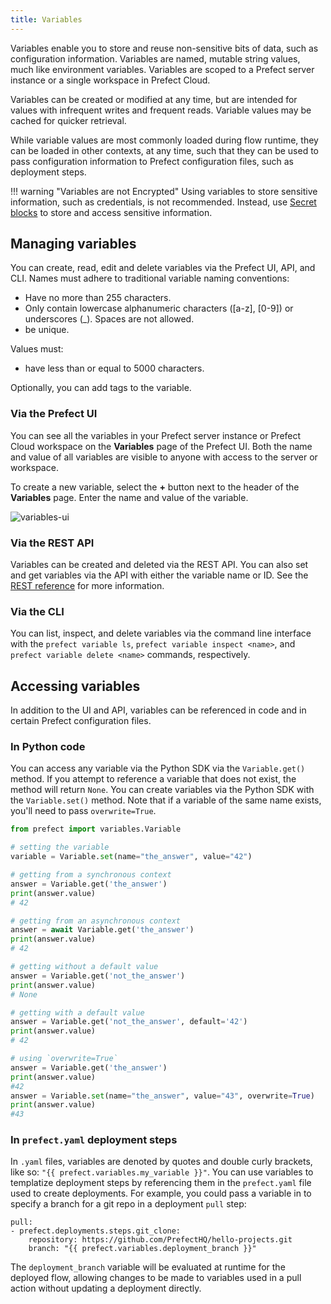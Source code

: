 ```yaml
---
title: Variables
---
```


Variables enable you to store and reuse non-sensitive bits of data, such as configuration information. Variables are named, mutable string values, much like environment variables. Variables are scoped to a Prefect server instance or a single workspace in Prefect Cloud.

Variables can be created or modified at any time, but are intended for values with infrequent writes and frequent reads. Variable values may be cached for quicker retrieval.

While variable values are most commonly loaded during flow runtime, they can be loaded in other contexts, at any time, such that they can be used to pass configuration information to Prefect configuration files, such as deployment steps.

!!! warning "Variables are not Encrypted"
    Using variables to store sensitive information, such as credentials, is not recommended. Instead, use [Secret blocks](https://docs.prefect.io/concepts/blocks/#prefect-built-in-blocks) to store and access sensitive information.

## Managing variables

You can create, read, edit and delete variables via the Prefect UI, API, and CLI. Names must adhere to traditional variable naming conventions:

- Have no more than 255 characters.
- Only contain lowercase alphanumeric characters ([a-z], [0-9]) or underscores (_). Spaces are not allowed.
- be unique.

Values must:

- have less than or equal to 5000 characters.

Optionally, you can add tags to the variable.

### Via the Prefect UI

You can see all the variables in your Prefect server instance or Prefect Cloud workspace on the **Variables** page of the Prefect UI. Both the name and value of all variables are visible to anyone with access to the server or workspace.

To create a new variable, select the **+** button next to the header of the **Variables** page. Enter the name and value of the variable.

![variables-ui](/2.17.1/img/ui/variables-ui.png)

### Via the REST API

Variables can be created and deleted via the REST API. You can also set and get variables via the API with either the variable name or ID. See the [REST reference](https://app.prefect.cloud/api/docs#tag/Variables) for more information.

### Via the CLI

You can list, inspect, and delete variables via the command line interface with the `prefect variable ls`, `prefect variable inspect <name>`, and `prefect variable delete <name>` commands, respectively.

## Accessing variables

In addition to the UI and API, variables can be referenced in code and in certain Prefect configuration files.

### In Python code

You can access any variable via the Python SDK via the `Variable.get()` method. If you attempt to reference a variable that does not exist, the method will return `None`. You can create variables via the Python SDK with the `Variable.set()` method. Note that if a variable of the same name exists, you'll need to pass `overwrite=True`.

```python
from prefect import variables.Variable

# setting the variable
variable = Variable.set(name="the_answer", value="42")

# getting from a synchronous context
answer = Variable.get('the_answer')
print(answer.value)
# 42

# getting from an asynchronous context
answer = await Variable.get('the_answer')
print(answer.value)
# 42

# getting without a default value
answer = Variable.get('not_the_answer')
print(answer.value)
# None

# getting with a default value
answer = Variable.get('not_the_answer', default='42')
print(answer.value)
# 42

# using `overwrite=True`
answer = Variable.get('the_answer')
print(answer.value)
#42
answer = Variable.set(name="the_answer", value="43", overwrite=True)
print(answer.value)
#43
```

### In `prefect.yaml` deployment steps

In `.yaml` files, variables are denoted by quotes and double curly brackets, like so: `"{{ prefect.variables.my_variable }}"`. You can use variables to templatize deployment steps by referencing them in the `prefect.yaml` file used to create deployments. For example, you could pass a variable in to specify a branch for a git repo in a deployment `pull` step:

```
pull:
- prefect.deployments.steps.git_clone:
    repository: https://github.com/PrefectHQ/hello-projects.git
    branch: "{{ prefect.variables.deployment_branch }}"
```

The `deployment_branch` variable will be evaluated at runtime for the deployed flow, allowing changes to be made to variables used in a pull action without updating a deployment directly.
